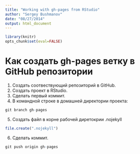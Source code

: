 ```yaml
---
title: "Working with gh-pages from RStudio"
author: "Sergey Bushmanov"
date: "08/27/2014"
output: html_document
---
```

```r
library(knitr)
opts_chunk$set(eval=FALSE)
```

# Как создать gh-pages ветку в GitHub репозитории

1. Создать соотвествующий репозиторий в GitHub.
2. Создать проект в RStudio.
3. Сделать первый коммит.
4. В командной строке в домашней директории проекта:

```r
git branch gh-pages
```

5. Создать файл в корне рабочей диретокрии .nojekyll

```r
file.create(".nojekyll")
```

6. Сделать коммит.

```r
git push origin gh-pages
```

